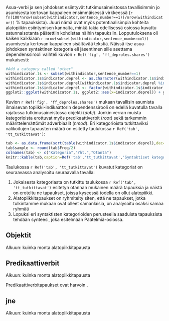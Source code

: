 
Asua-verbi ja sen johdokset esiintyvät tutkimusaineistossa
tavallisimmin jo asumisesta kertovan kappaleen ensimmäisessä virkkeessä 
(`r fn(100*nrow(subset(withindicator,sentence_number==1))/nrow(withindicator))` % tapauksista).
Juuri nämä ovat myös potentiaalisimpia kohteita alatopiikin esiintymisen kannalta,
minkä takia edellisessä osiossa kuvattu satunnaisotanta päätettiin kohdistaa näihin tapauksiin.
Lopputuloksena oli kaiken kaikkiaan `r nrow(subset(withindicator,sentence_number==1))`
asumisesta kertovan kappaleen sisältävää tekstiä. Näissä itse asua-johdoksen
syntaktinen kategoria eli jäsentimen sille asettama dependenssirooli vaihteli
kuvion `r Ref('fig', 'ff_deproles.shares')` mukaisesti:


```r

#Add a category called "other"
withindicator.1s <- subset(withindicator,sentence_number==1)
withindicator.1s$indicator.deprel <- as.character(withindicator.1s$indicator.deprel)
withindicator.1s$indicator.deprel[withindicator.1s$indicator.deprel %in% names(table(withindicator.1s$indicator.deprel)[table(withindicator.1s$indicator.deprel)<10])] <- "Muu"
withindicator.1s$indicator.deprel <- factor(withindicator.1s$indicator.deprel,levels=unique(names(sort(table(withindicator.1s$indicator.deprel),d=T))))
ggplot2::ggplot(withindicator.1s, ggplot2::aes(x=indicator.deprel)) + ggplot2::geom_bar() + ggplot2::coord_flip() + ggthemes::theme_tufte()

```

Kuvion `r Ref('fig', 'ff_deproles.shares')` mukaan tavallisin asumista
ilmaisevan topiikki-indikaattorin dependenssirooli on edellä kuvatulla tavalla
rajatussa tutkimusaineistossa objekti (*dobj*). Jonkin verran muista kategorioista
erottuvat myös predikaattiverbit (*root*) sekä tarkemmin määrittelemättömät
adverbiaalit (*nmod*). Eri kategorioista tutkittaviksi valikoitujen tapausten
määrä on esitetty taulukossa `r Ref('tab', 'tt_tutkittavat')`:

```r

tab <- as.data.frame(sort(table(withindicator.1s$indicator.deprel),dec=T))
tab$sample <- round(tab$Freq/2)
colnames(tab) <- c("Kategoria","Yht.","Otanta")
knitr::kable(tab,caption=Ref('tab','tt_tutkittavat','Syntaktiset kategoriat ja satunnaisotannan koko'))


```

Taulukossa `r Ref('tab', 'tt_tutkittavat')` kuvatut kategoriat on seuraavassa
analysoitu seuraavalla tavalla:

1. Jokaisesta kategoriasta on tutkittu taulukossa `r Ref('tab', 'tt_tutkittavat')` 
   esitetyn otannan mukainen määrä tapauksia ja näistä on eroteltu ne tapaukset,
   joissa kyseessä todella on ollut alatopiikki.
2. Alatopiikkitapaukset on ryhmitelty siten, että ne tapaukset, jotka tulkintamme mukaan
   ovat olleet samanlaisia, on analysoitu osaksi samaa ryhmää
3. Lopuksi eri syntaktisten kategorioiden perusteella saaduista tapauksista tehdään synteesi,
   joka esitelmään Päätelmiä-osiossa.


## Objektit

Alkuun: kuinka monta alatopiikkitapausta

## Predikaattiverbit

Alkuun: kuinka monta alatopiikkitapausta

Predikaattiverbitapaukset ovat harvoin..

## jne

Alkuun: kuinka monta alatopiikkitapausta

